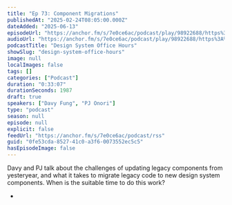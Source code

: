 ```yaml
---
title: "Ep 73: Component Migrations"
publishedAt: "2025-02-24T08:05:00.000Z"
dateAdded: "2025-06-13"
episodeUrl: "https://anchor.fm/s/7e0ce6ac/podcast/play/98922688/https%3A%2F%2Fd3ctxlq1ktw2nl.cloudfront.net%2Fstaging%2F2025-1-24%2F673e40dc-50a9-8e14-34f3-e2635674377d.mp3"
audioUrl: "https://anchor.fm/s/7e0ce6ac/podcast/play/98922688/https%3A%2F%2Fd3ctxlq1ktw2nl.cloudfront.net%2Fstaging%2F2025-1-24%2F673e40dc-50a9-8e14-34f3-e2635674377d.mp3"
podcastTitle: "Design System Office Hours"
showSlug: "design-system-office-hours"
image: null
localImages: false
tags: []
categories: ["Podcast"]
duration: "0:33:07"
durationSeconds: 1987
draft: true
speakers: ["Davy Fung", "PJ Onori"]
type: "podcast"
season: null
episode: null
explicit: false
feedUrl: "https://anchor.fm/s/7e0ce6ac/podcast/rss"
guid: "0fe53cda-8527-41c0-a3f6-0073552ec5c5"
hasEpisodeImage: false
---
```

Davy and PJ talk about the challenges of updating legacy components from yesteryear, and what it takes to migrate legacy code to new design system components. When is the suitable time to do this work?

-
